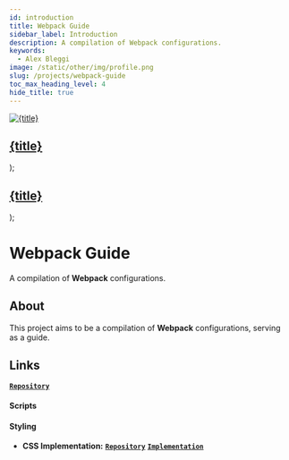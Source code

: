 ```yaml
---
id: introduction
title: Webpack Guide
sidebar_label: Introduction
description: A compilation of Webpack configurations.
keywords:
  - Alex Bleggi
image: /static/other/img/profile.png
slug: /projects/webpack-guide
toc_max_heading_level: 4
hide_title: true
---
```



  <a className="built-with" href={url}>
    <img className={`built-with__image ${className}`} src={useBaseUrl(`img/knowledge/${image}`)} alt={title} style={style}/>
    <div className="built-with__overlay">
      <h2 className="built-with__heading">{title}</h2>
    </div>
  </a>
);

  <a className="built-with-text" href={url}>
    <div className="built-with-text__overlay">
      <h2 className="built-with-text__heading">{title}</h2>
    </div>
  </a>
);

# Webpack Guide

A compilation of **Webpack** configurations.

## About

This project aims to be a compilation of **Webpack** configurations, serving as a guide.

## Links

**[`Repository`](https://github.com/alexbjr369/webpack-guide)**

#### Scripts

#### Styling

- **CSS Implementation:** **[`Repository`](https://github.com/alexbjr369/webpack-guide)** **[`Implementation`](/docs/projects/webpack-guide/styling/css/implementation)**
